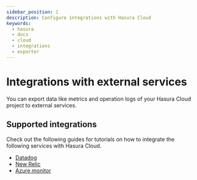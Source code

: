 ```yaml
---
sidebar_position: 1
description: Configure integrations with Hasura Cloud
keywords:
  - hasura
  - docs
  - cloud
  - integrations
  - exporter
---
```


# Integrations with external services

You can export data like metrics and operation logs of your Hasura Cloud
project to external services.

## Supported integrations

Check out the following guides for tutorials on how to integrate the
following services with Hasura Cloud.

* [Datadog](datadog)
* [New Relic](newrelic)
* [Azure monitor](azure-monitor)
